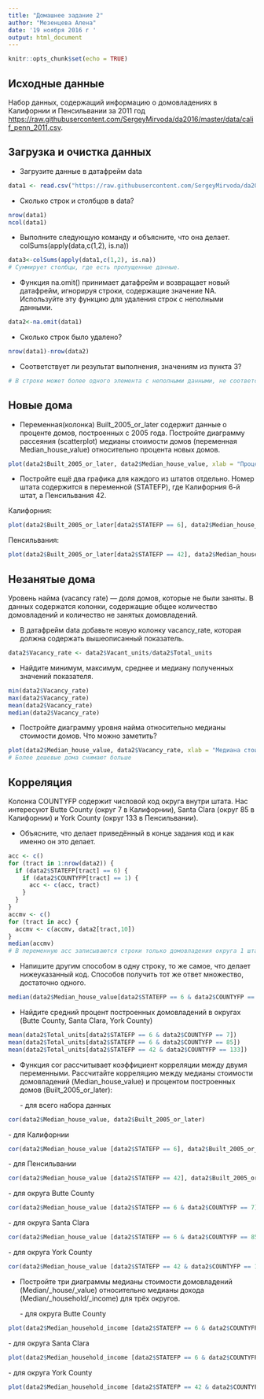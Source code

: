 ```yaml
---
title: "Домашнее задание 2"
author: "Мезенцева Алена"
date: '19 ноября 2016 г '
output: html_document
---
```


```r
knitr::opts_chunk$set(echo = TRUE)
```

## Исходные данные

Набор данных, содержащий информацию о домовладениях в Калифорнии и Пенсильвании за 2011 год <https://raw.githubusercontent.com/SergeyMirvoda/da2016/master/data/calif_penn_2011.csv>.


## Загрузка и очистка данных

* Загрузите данные в датафрейм data

```r
data1 <- read.csv("https://raw.githubusercontent.com/SergeyMirvoda/da2016/master/data/calif_penn_2011.csv")
```

* Сколько строк и столбцов в data?

```r
nrow(data1)
ncol(data1)
```

* Выполните следующую команду и объясните, что она делает. colSums(apply(data,c(1,2), is.na))

```r
data3<-colSums(apply(data1,c(1,2), is.na))
# Суммирует столбцы, где есть пропущенные данные.
```

* Функция na.omit() принимает датафрейм и возвращает новый датафрейм, игнорируя строки, содержащие значение NA. Используйте эту функцию для удаления строк с неполными данными.

```r
data2<-na.omit(data1)
```

* Сколько строк было удалено?

```r
nrow(data1)-nrow(data2)
```

* Соответствует ли результат выполнения, значениям из пункта 3?

```r
# В строке может более одного элемента с неполными данными, не соответствует. 
```

## Новые дома

* Переменная(колонка) Built\_2005\_or\_later содержит данные о проценте домов, построенных с 2005 года. Постройте диаграмму рассеяния (scatterplot) медианы стоимости домов (переменная Median\_house\_value) относительно процента новых домов.

```r
plot(data2$Built_2005_or_later, data2$Median_house_value, xlab = "Процент новых домов", ylab = "Медиана стоимости домов")
```

* Постройте ещё два графика для каждого из штатов отдельно. Номер штата содержится в переменной (STATEFP), где Калифорния 6-й штат, а Пенсильвания 42.

Калифорния:

```r
plot(data2$Built_2005_or_later[data2$STATEFP == 6], data2$Median_house_value [data2$STATEFP == 6], xlab = "Процент новых домов", ylab = "Медиана стоимости домов")
```

Пенсильвания:

```r
plot(data2$Built_2005_or_later[data2$STATEFP == 42], data2$Median_house_value [data2$STATEFP == 42], xlab = "Процент новых домов", ylab = "Медиана стоимости домов")
```

## Незанятые дома

Уровень найма (vacancy rate) — доля домов, которые не были заняты. В данных содержатся колонки, содержащие общее количество домовладений и количество не занятых домовладений.

* В датафрейм data добавьте новую колонку vacancy_rate, которая должна содержать вышеописанный показатель.

```r
data2$Vacancy_rate <- data2$Vacant_units/data2$Total_units
```

* Найдите минимум, максимум, среднее и медиану полученных значений показателя.

```r
min(data2$Vacancy_rate)
max(data2$Vacancy_rate)
mean(data2$Vacancy_rate)
median(data2$Vacancy_rate)
```

* Постройте диаграмму уровня найма относительно медианы стоимости домов. Что можно заметить?

```r
plot(data2$Median_house_value, data2$Vacancy_rate, xlab = "Медиана стоимости домов", ylab = "Уровень найма")
# Более дешевые дома снимают больше
```

## Корреляция

Колонка COUNTYFP содержит числовой код округа внутри штата. Нас интересуют Butte County (округ 7 в Калифорнии), Santa Clara (округ 85 в Калифорнии) и York County (округ 133 в Пенсильвании).

* Объясните, что делает приведённый в конце задания код и как именно он это делает.

```r
acc <- c()
for (tract in 1:nrow(data2)) {
  if (data2$STATEFP[tract] == 6) {
    if (data2$COUNTYFP[tract] == 1) {
      acc <- c(acc, tract)
    }
  }
}
accmv <- c()
for (tract in acc) {
  accmv <- c(accmv, data2[tract,10])
}
median(accmv)
# В переменную acc записываются строки только домовладения округа 1 штата Калифорния. В accmv записываются медианы стоимости домов, и выводится медиана по этим стоимостям.
```

* Напишите другим способом в одну строку, то же самое, что делает нижеуказанный код. Способов получить тот же ответ множество, достаточно одного.

```r
median(data2$Median_house_value[data2$STATEFP == 6 & data2$COUNTYFP == 1])
```

* Найдите средний процент построенных домовладений в округах (Butte County, Santa Clara, York County)

```r
mean(data2$Total_units[data2$STATEFP == 6 & data2$COUNTYFP == 7])
mean(data2$Total_units[data2$STATEFP == 6 & data2$COUNTYFP == 85])
mean(data2$Total_units[data2$STATEFP == 42 & data2$COUNTYFP == 133])
```

* Функция cor рассчитывает коэффициент корреляции между двумя переменными. Рассчитайте корреляцию между медианы стоимости домовладений (Median\_house\_value) и процентом построенных домов (Built\_2005\_or\_later):

   \- для всего набора данных

```r
cor(data2$Median_house_value, data2$Built_2005_or_later)
```

   \- для Калифорнии

```r
cor(data2$Median_house_value [data2$STATEFP == 6], data2$Built_2005_or_later [data2$STATEFP == 6])
```

   \- для Пенсильвании

```r
cor(data2$Median_house_value [data2$STATEFP == 42], data2$Built_2005_or_later [data2$STATEFP == 42])
```

   \- для округа Butte County

```r
cor(data2$Median_house_value [data2$STATEFP == 6 & data2$COUNTYFP == 7], data2$Built_2005_or_later [data2$STATEFP == 6 & data2$COUNTYFP == 7])
```
 
   \- для округа Santa Clara

```r
cor(data2$Median_house_value [data2$STATEFP == 6 & data2$COUNTYFP == 85], data2$Built_2005_or_later [data2$STATEFP == 6 & data2$COUNTYFP == 85])
```

  \- для округа York County

```r
cor(data2$Median_house_value [data2$STATEFP == 42 & data2$COUNTYFP == 133], data2$Built_2005_or_later [data2$STATEFP == 42 & data2$COUNTYFP == 133])
```

* Постройте три диаграммы медианы стоимости домовладений (Median/_house/_value) относительно медианы дохода (Median/_household/_income) для трёх округов.

  \- для округа Butte County

```r
plot(data2$Median_household_income [data2$STATEFP == 6 & data2$COUNTYFP == 7], data2$Median_house_value [data2$STATEFP == 6 & data2$COUNTYFP == 7], xlab="Медиана дохода", ylab = "Медиана стоимости домовладений")
```

   \- для округа Santa Clara

```r
plot(data2$Median_household_income [data2$STATEFP == 6 & data2$COUNTYFP == 85], data2$Median_house_value [data2$STATEFP == 6 & data2$COUNTYFP == 85], xlab="Медиана дохода", ylab = "Медиана стоимости домовладений")
```

   \- для округа York County

```r
plot(data2$Median_household_income [data2$STATEFP == 42 & data2$COUNTYFP == 133], data2$Median_house_value [data2$STATEFP == 42 & data2$COUNTYFP == 133], xlab="Медиана дохода", ylab = "Медиана стоимости домовладений")
```

